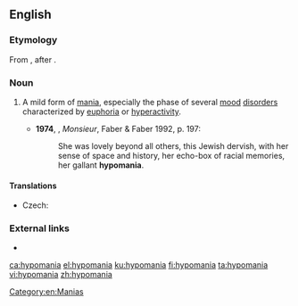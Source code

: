 ==English==
{{wikipedia}}

===Etymology===
From {{confix|hypo|mania|lang=en}}, after {{etyl|de|en}} {{m|de|Hypomanie}}.

===Noun===
{{en-noun}}

# {{label|en|medicine}} A mild form of [[mania]], especially the phase of several [[mood]] [[disorder]]s characterized by [[euphoria]] or [[hyperactivity]].
#* '''1974''', {{w|Lawrence Durrell}}, ''Monsieur'', Faber & Faber 1992, p. 197:
#*: She was lovely beyond all others, this Jewish dervish, with her sense of space and history, her echo-box of racial memories, her gallant '''hypomania'''.

====Translations====
{{trans-top|mild form of mania}}
* Czech: {{t|cs|hypománie|f}}
{{trans-mid}}
{{trans-bottom}}

===External links===
* {{R:OneLook}}

[[Category:en:Manias]]

[[ca:hypomania]]
[[el:hypomania]]
[[ku:hypomania]]
[[fi:hypomania]]
[[ta:hypomania]]
[[vi:hypomania]]
[[zh:hypomania]]